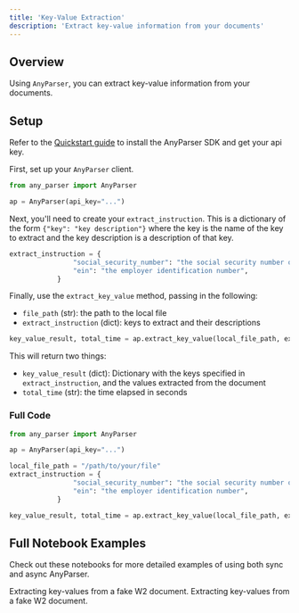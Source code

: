 ```yaml
---
title: 'Key-Value Extraction'
description: 'Extract key-value information from your documents'
---
```


## Overview
Using `AnyParser`, you can extract key-value information from your documents.

## Setup
Refer to the [Quickstart guide](/quickstart/#setup) to install the AnyParser SDK and get your api key.

First, set up your `AnyParser` client.

```python anyparser_key_value.py
from any_parser import AnyParser

ap = AnyParser(api_key="...")
```

Next, you'll need to create your `extract_instruction`. This is a dictionary of the form `{"key": "key description"}` where the key is the name of the key to extract and the key description is a description of that key.
```python anyparser_key_value.py
extract_instruction = {
                "social_security_number": "the social security number of the employee",
                "ein": "the employer identification number",
            }
```
Finally, use the `extract_key_value` method, passing in the following:
- `file_path` (str): the path to the local file
- `extract_instruction` (dict): keys to extract and their descriptions

```python anyparser_key_value.py
key_value_result, total_time = ap.extract_key_value(local_file_path, extract_instruction)
```

This will return two things:
- `key_value_result` (dict): Dictionary with the keys specified in `extract_instruction`, and the values extracted from the document
- `total_time` (str): the time elapsed in seconds

### Full Code
```python anyparser_key_value.py
from any_parser import AnyParser

ap = AnyParser(api_key="...")

local_file_path = "/path/to/your/file"
extract_instruction = {
                "social_security_number": "the social security number of the employee",
                "ein": "the employer identification number",
            }

key_value_result, total_time = ap.extract_key_value(local_file_path, extract_instruction)
```

## Full Notebook Examples

Check out these notebooks for more detailed examples of using both sync and async AnyParser.

<CardGroup cols={2}>
  <Card
    title="AnyParser Sync Example"
    icon="bolt-lightning"
    href="https://github.com/CambioML/any-parser/blob/main/examples/pdf_to_key_value.ipynb"
  >
    Extracting key-values from a fake W2 document.
  </Card>
  <Card
    title="AnyParser Async Example"
    icon="rotate"
    href="https://github.com/CambioML/any-parser/blob/main/examples/async_pdf_to_key_value.ipynb"
  >
    Extracting key-values from a fake W2 document.
  </Card>
</CardGroup>

